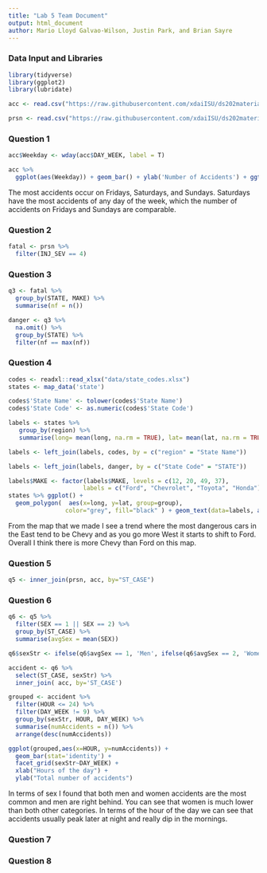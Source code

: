 ---
title: "Lab 5 Team Document"
output: html_document
author: Mario Lloyd Galvao-Wilson, Justin Park, and Brian Sayre
---


### Data Input and Libraries
```{r}
library(tidyverse)
library(ggplot2)
library(lubridate)

acc <- read.csv("https://raw.githubusercontent.com/xdaiISU/ds202materials/master/hwlabs/fars2017/accident.csv", stringsAsFactors = FALSE)

prsn <- read.csv("https://raw.githubusercontent.com/xdaiISU/ds202materials/master/hwlabs/fars2017/person.csv", stringsAsFactors = FALSE)
```

### Question 1
```{r}
acc$Weekday <- wday(acc$DAY_WEEK, label = T)

acc %>%
  ggplot(aes(Weekday)) + geom_bar() + ylab('Number of Accidents') + ggtitle('Accidents per Day of the Week')
```

The most accidents occur on Fridays, Saturdays, and Sundays. Saturdays have the most accidents of any day of the week, which the number of accidents on Fridays and Sundays are comparable. 

### Question 2
```{r}
fatal <- prsn %>%
  filter(INJ_SEV == 4)
```

### Question 3
```{r}
q3 <- fatal %>%
  group_by(STATE, MAKE) %>%
  summarise(nf = n())

danger <- q3 %>% 
  na.omit() %>%
  group_by(STATE) %>%
  filter(nf == max(nf))
```

### Question 4
```{r warning=FALSE}
codes <- readxl::read_xlsx("data/state_codes.xlsx")
states <- map_data('state')

codes$'State Name' <- tolower(codes$'State Name')
codes$'State Code' <- as.numeric(codes$'State Code')

labels <- states %>%
   group_by(region) %>%
   summarise(long= mean(long, na.rm = TRUE), lat= mean(lat, na.rm = TRUE))

labels <- left_join(labels, codes, by = c("region" = "State Name"))

labels <- left_join(labels, danger, by = c("State Code" = "STATE"))

labels$MAKE <- factor(labels$MAKE, levels = c(12, 20, 49, 37), 
                     labels = c("Ford", "Chevrolet", "Toyota", "Honda"))                         
states %>% ggplot() +
  geom_polygon(  aes(x=long, y=lat, group=group),
                color="grey", fill="black" ) + geom_text(data=labels, aes(label = MAKE, x=long, y=lat), color="white", size=3)

```

From the map that we made I see a trend where the most dangerous cars in the East tend to be Chevy and as you go more West it starts to shift to Ford. Overall I think there is more Chevy than Ford on this map.

### Question 5
```{r}
q5 <- inner_join(prsn, acc, by="ST_CASE")
```

### Question 6
```{r}
q6 <- q5 %>%
  filter(SEX == 1 || SEX == 2) %>%
  group_by(ST_CASE) %>%
  summarise(avgSex = mean(SEX))

q6$sexStr <- ifelse(q6$avgSex == 1, 'Men', ifelse(q6$avgSex == 2, 'Women', 'Both'))

accident <- q6 %>%
  select(ST_CASE, sexStr) %>%
  inner_join( acc, by='ST_CASE')

grouped <- accident %>%
  filter(HOUR <= 24) %>%
  filter(DAY_WEEK != 9) %>%
  group_by(sexStr, HOUR, DAY_WEEK) %>%
  summarise(numAccidents = n()) %>%
  arrange(desc(numAccidents))

ggplot(grouped,aes(x=HOUR, y=numAccidents)) + 
  geom_bar(stat='identity') + 
  facet_grid(sexStr~DAY_WEEK) + 
  xlab("Hours of the day") + 
  ylab("Total number of accidents")
```

In terms of sex I found that both men and women accidents are the most common and men are right behind. You can see that women is much lower than both other categories. In terms of the hour of the day we can see that accidents usually peak later at night and really dip in the mornings.

### Question 7
### Question 8
